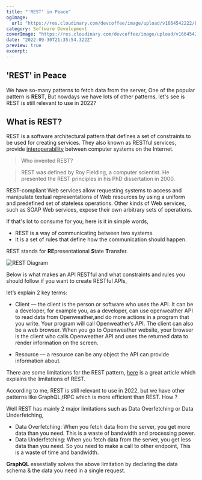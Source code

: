 ```yaml
---
title: "'REST' in Peace"
ogImage:
  url: "https://res.cloudinary.com/devcoffee/image/upload/v1664542222/Blog/C_R_U_D_dykasm.png"
category: Software Development
coverImage: "https://res.cloudinary.com/devcoffee/image/upload/v1664542222/Blog/C_R_U_D_dykasm.png"
date: "2022-09-30T21:35:54.322Z"
preview: true
excerpt:
---
```


## 'REST' in Peace

We have so-many patterns to fetch data from the server, One of the popular pattern is **REST**, But nowdays we have lots of other patterns,
let's see is REST is still relevant to use in 2022?

## What is REST?

REST is a software architectural pattern that defines a set of constraints to be used for creating services.
They also known as RESTful services, provide [interoperability](https://www.techopedia.com/definition/631/interoperability) between computer systems on the Internet.

> Who invented REST?

> REST was defined by Roy Fielding, a computer scientist. He presented the REST principles in his PhD dissertation in 2000.

REST-compliant Web services allow requesting systems to access and manipulate textual representations of Web resources by using a uniform and predefined set of stateless operations.
Other kinds of Web services, such as SOAP Web services, expose their own arbitrary sets of operations.

If that's lot to consume for you; here is it in simple words,

- REST is a way of communicating between two systems.
- It is a set of rules that define how the communication should happen.

REST stands for **RE**presentational **S**tate **T**ransfer.

![REST Diagram](https://static.wixstatic.com/media/d74da4_f390d24148114c8580a94492f2f5ba4a~mv2.jpg/v1/fill/w_740,h_416,al_c,q_80,usm_0.66_1.00_0.01,enc_auto/d74da4_f390d24148114c8580a94492f2f5ba4a~mv2.jpg)

Below is what makes an API RESTful and what constraints and rules you should follow if you want to create RESTful APIs,

let’s explain 2 key terms:

- Client — the client is the person or software who uses the API. It can be a developer, for example you, as a developer, can use openweather API to read data from Openweather,and do more actions in a program that you write. Your program will call Openweather’s API. The client can also be a web browser.
  When you go to Openweather website, your browser is the client who calls Openweather API and uses the returned data to render information on the screen.

- Resource — a resource can be any object the API can provide information about.

There are some limitations for the REST pattern, [here](https://www.brcline.com/blog/what-are-rest-apis-constraints) is a great article which explains the limitations of REST.

According to me, REST is still relevant to use in 2022, but we have other patterns like GraphQL,tRPC which is more efficient than REST. How ?

Well REST has mainly 2 major limitations such as Data Overfetching or Data Underfetching,

- Data Overfetching: When you fetch data from the server, you get more data than you need. This is a waste of bandwidth and processing power.
- Data Underfetching: When you fetch data from the server, you get less data than you need. So you need to make a call to other endpoint, This is a waste of time and bandwidth.

**GraphQL** essestially solves the above limitation by declaring the data schema & the data you need in a single request.

